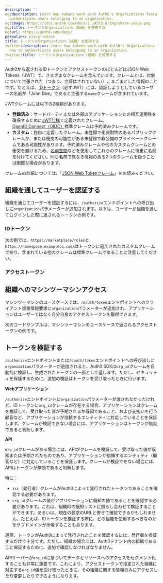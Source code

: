 ```yaml
---
description: ''
og:description: Learn how tokens work with Auth0's Organizations feature and how to
  authenticate users belonging to an organization.
og:image: https://cdn2.auth0.com/docs/1.14553.0/img/share-image.png
og:title: トークンとOrganizations（組織）を使用する
og:url: https://auth0.com/docs/
permalink: using-tokens
title: トークンとOrganizations（組織）を使用する
twitter:description: Learn how tokens work with Auth0's Organizations feature and
  how to authenticate users belonging to an organization.
twitter:title: トークンとOrganizations（組織）を使用する
---
```




Auth0から返されるIDトークンとアクセストークンのほとんどはJSON Web Tokens（JWT）で、さまざまなクレームを含んでいます。クレームとは、対象について主張された（つまり、立証はされていない）こまごまとした情報のことです。たとえば、[IDトークン](/security/tokens/id-tokens)（必ずJWT）には、認証しようとしているユーザーの名前が「John Doe」であると主張する`name`クレームが含まれています。

JWTクレームには以下の2種類があります。

* **登録済み**：サードパーティまたは外部のアプリケーションとの相互運用性を確保するために[JWT仕様](https://tools.ietf.org/html/rfc7519)で定義されたクレーム。[OpenID Connect（OIDC）](/protocols/openid-connect-protocol)標準クレームは予約済みクレームです。
* **カスタム**：独自に定義したクレーム。未登録で衝突耐性のあるパブリッククレームか、または衝突の可能性がある未登録で非公開のプライベートクレームである可能性があります。予約済みクレームや他のカスタムクレームとの衝突を避けるため、[名前空間](/security/tokens/json-web-tokens/create-custom-claims)などを使用してこれらのクレームに慎重に名前を付けてください。同じ名前で異なる情報のある2つのクレームを扱うことは困難な場合があります。

クレームの詳細については、「[JSON Web Tokenクレーム](/security/tokens/json-web-tokens/json-web-token-claims)」をお読みください。

## 組織を通してユーザーを認証する

組織を通じてユーザーを認証するには、`/authorize`エンドポイントへの呼び出しに`organization`パラメーターが追加されます。以下は、ユーザーが組織を通してログインした際に返されるトークンの例です。



### IDトークン

次の例では、`https://marketplace/roles`と`https://namespace.exampleco.com/`はトークンに追加されたカスタムクレームであり、含まれている他のクレームは標準クレームであることに注意してください。



### アクセストークン



## 組織へのマシンツーマシンアクセス

マシンツーマシンのユースケースでは、`/oauth/token`エンドポイントへのクライアント資格情報要求に`organization`パラメーターが追加され、アプリケーションはユーザーではなく自分自身のアクセストークンを取得できます。



次のコードサンプルは、マシンツーマシンのユースケースで返されるアクセストークンの例です。



## トークンを検証する

`/authorize`エンドポイントまたは`/oauth/token`エンドポイントへの呼び出しに`organization`パラメーターが追加されると、Auth0 SDKは`org_id`クレームを自動的に検証し、生成されたトークンの一部として返します。ただし、セキュリティを保護するために、追加の検証はトークンを受け取ったときに行います。



**Webアプリケーション**

`/authorize`エンドポイントに`organization`パラメーターが渡されなかったけれど、IDトークンに`org_id`クレームが存在する場合、アプリケーションはクレームを検証して、受け取った値が予期されるか既知であること、および支払いを行う顧客など、アプリケーションが信頼するエンティティに対応していることを保証します。クレームが検証できない場合には、アプリケーションはトークンが無効であると判断します。

**API**

`org_id`クレームがある場合には、APIがクレームを検証して、受け取った値が既知または予期されたものであり、アプリケーションが信頼するエンティティ（顧客など）に対応していることを保証します。クレームが検証できない場合には、APIはトークンが無効であると判断します。

特に：

* `iss`（発行者）クレームがAuth0によって発行されたトークンであることを確認する必要があります。
* `org_id`クレームの値がアプリケーションに既知の値であることを確認する必要があります。これは、組織IDの既知リストに照らし合わせて検証することができます。あるいは、現在の要求のURLと併せて確認できるかもしれません。たとえば、IDトークンを検証する際に、どの組織を使用するべきなのかをサブドメインが示唆することもあります。

通常、トークンがAuth0によって発行されたことを確認するには、発行者を検証するだけで十分です。ただし、組織の場合には、Auth0テナント内の組織であること保証するために、追加で確認しなければなりません。

APIサーバーが`org_id`に基づいてデータとリソースへのアクセスをセグメント化することも非常に重要です。これにより、アクセストークンで指定された組織に対応する`org_id`値を受け取ったときに、その組織に関する情報のみにアクセスしたり変更したりできるようになります。